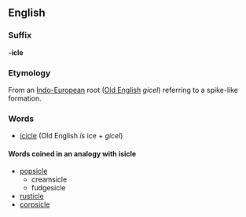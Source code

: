 ==English==

===Suffix===
'''-icle'''

===Etymology===
From an [[Indo-European]] root ([[Old English]] ''gicel'') referring to a spike-like formation.

===Words===
*[[icicle]]  (Old English ''is'' ice + ''gicel'')

====Words coined in an analogy with isicle ====

*[[popsicle]]
**creamsicle
**fudgesicle
*[[rusticle]]
*[[corpsicle]]